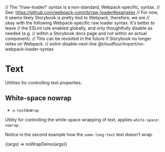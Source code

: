// The '!!raw-loader!' syntax is a non-standard, Webpack-specific, syntax.
// See: https://github.com/webpack-contrib/raw-loader#examples
// For now, it seems likely Storybook is pretty tied to Webpack, therefore, we are
// okay with the following Webpack-specific raw loader syntax. It's better to leave
// the ESLint rule enabled globally, and only thoughtfully disable as needed (e.g.
// within a Storybook docs page and not within an actual component).
// This can be revisited in the future if Storybook no longer relies on Webpack.
// eslint-disable-next-line @cloudfour/import/no-webpack-loader-syntax

<Meta title="Utilities/Text" />

# Text

Utilities for controlling text properties.

## White-space nowrap

- `u-textNoWrap`

Utility for controlling the white-space wrapping of text, applies `white-space: nowrap`.

Notice in the second example how the `some-long-text` text doesn't wrap.

<Canvas>
  <Story
    name="White-space nowrap"
    parameters={{ docs: { source: { code: noWrapDemoSource } } }}
  >
    {(args) => noWrapDemo(args)}
  </Story>
</Canvas>
